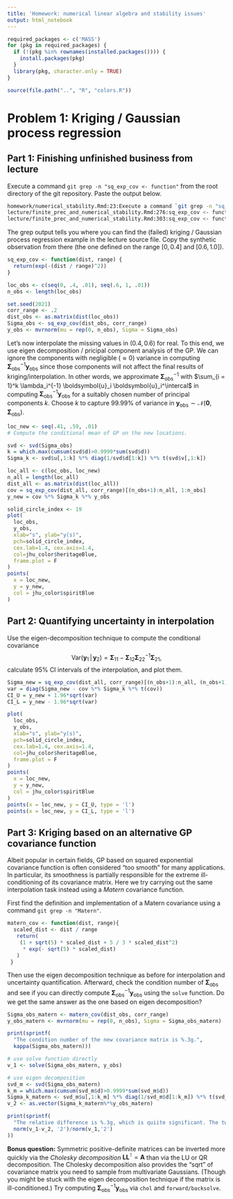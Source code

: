 ```yaml
---
title: 'Homework: numerical linear algebra and stability issues'
output: html_notebook
---
```


```r
required_packages <- c('MASS')
for (pkg in required_packages) {
  if (!(pkg %in% rownames(installed.packages()))) {
    install.packages(pkg)
  }
  library(pkg, character.only = TRUE)
}

source(file.path("..", "R", "colors.R"))
```


# Problem 1: Kriging / Gaussian process regression

## Part 1: Finishing unfinished business from lecture

Execute a command `git grep -n "sq_exp_cov <- function"` from the root directory of the git repository.
Paste the output below.

```zsh
homework/numerical_stability.Rmd:23:Execute a command `git grep -n "sq_exp_cov <- function"` from the root directory of the git repository.
lecture/finite_prec_and_numerical_stability.Rmd:276:sq_exp_cov <- function(dist, range) {
lecture/finite_prec_and_numerical_stability.Rmd:303:sq_exp_cov <- function(dist, range) {
```

The grep output tells you where you can find the (failed) kriging / Gaussian process regression example in the lecture source file.
Copy the synthetic observation from there (the one defined on the range $[0, 0.4]$ and $[0.6, 1.0]$).

```r
sq_exp_cov <- function(dist, range) {
  return(exp(-(dist / range)^2))
}

loc_obs <- c(seq(0, .4, .01), seq(.6, 1, .01))
n_obs <- length(loc_obs)

set.seed(2021)
corr_range <- .2
dist_obs <- as.matrix(dist(loc_obs))
Sigma_obs <- sq_exp_cov(dist_obs, corr_range)
y_obs <- mvrnorm(mu = rep(0, n_obs), Sigma = Sigma_obs)
```

Let's now interpolate the missing values in $(0.4, 0.6)$ for real.
To this end, we use eigen decomposition / pricipal component analysis of the GP.
We can ignore the components with negligible ($\approx 0$) variance in computing $\boldsymbol{\Sigma}_{\textrm{obs}}^{-1} \boldsymbol{y}_{\textrm{obs}}$ since those components will not affect the final results of kriging/interpolation.
In other words, we approximate $\boldsymbol{\Sigma}_{\textrm{obs}}^{-1}$ with $\sum_{i = 1}^k \lambda_i^{-1} \boldsymbol{u}_i \boldsymbol{u}_i^\intercal$ in computing $\boldsymbol{\Sigma}_{\textrm{obs}}^{-1} \boldsymbol{y}_{\textrm{obs}}$ for a suitably chosen number of principal components $k$.
Choose $k$ to capture $99.99$\% of variance in $\boldsymbol{y}_{\textrm{obs}} \sim \mathcal{N}(\boldsymbol{0}, \boldsymbol{\Sigma}_{\textrm{obs}})$.

```r
loc_new <- seq(.41, .59, .01)
# Compute the conditional mean of GP on the new locations.
```

```r
svd <- svd(Sigma_obs)
k = which.max(cumsum(svd$d)>0.9999*sum(svd$d))
Sigma_k <- svd$u[,1:k] %*% diag(1/svd$d[1:k]) %*% t(svd$v[,1:k])

loc_all <- c(loc_obs, loc_new)
n_all = length(loc_all)
dist_all <- as.matrix(dist(loc_all))
cov = sq_exp_cov(dist_all, corr_range)[(n_obs+1):n_all, 1:n_obs]
y_new = cov %*% Sigma_k %*% y_obs

solid_circle_index <- 19
plot(
  loc_obs,
  y_obs,
  xlab="s", ylab="y(s)", 
  pch=solid_circle_index,
  cex.lab=1.4, cex.axis=1.4, 
  col=jhu_color$heritageBlue, 
  frame.plot = F
)
points(
  x = loc_new,
  y = y_new,
  col = jhu_color$spiritBlue
)
```

## Part 2: Quantifying uncertainty in interpolation
Use the eigen-decomposition technique to compute the conditional covariance 
$$\textrm{Var}(\boldsymbol{y}_1 \, | \, \boldsymbol{y}_2)
  = \boldsymbol{\Sigma}_{11} - \boldsymbol{\Sigma}_{12} \boldsymbol{\Sigma}_{22}^{-1} \boldsymbol{\Sigma}_{21},$$
calculate 95% CI intervals of the interpolation, and plot them.
```r
Sigma_new = sq_exp_cov(dist_all, corr_range)[(n_obs+1):n_all, (n_obs+1):n_all]
var = diag(Sigma_new - cov %*% Sigma_k %*% t(cov))
CI_U = y_new + 1.96*sqrt(var)
CI_L = y_new - 1.96*sqrt(var)

plot(
  loc_obs,
  y_obs,
  xlab="s", ylab="y(s)", 
  pch=solid_circle_index,
  cex.lab=1.4, cex.axis=1.4, 
  col=jhu_color$heritageBlue, 
  frame.plot = F
)
points(
  x = loc_new,
  y = y_new,
  col = jhu_color$spiritBlue
)
points(x = loc_new, y = CI_U, type = 'l')
points(x = loc_new, y = CI_L, type = 'l')
```

## Part 3: Kriging based on an alternative GP covariance function

Albeit popular in certain fields, GP based on squared exponential covariance function is often considered "too smooth" for many applications.
In particular, its smoothness is partially responsible for the extreme ill-conditioning of its covariance matrix. 
Here we try carrying out the same interpolation task instead using a _Matern_ covariance function. 

First find the definition and implementation of a Matern covariance using a command `git grep -n "Matern"`.

```r
matern_cov <- function(dist, range){ 
  scaled_dist <- dist / range 
   return( 
    (1 + sqrt(5) * scaled_dist + 5 / 3 * scaled_dist^2)  
     * exp(- sqrt(5) * scaled_dist) 
   ) 
 } 
```

Then use the eigen decomposition technique as before for interpolation and uncertainty quantification.
Afterward, check the condition number of $\boldsymbol{\Sigma}_{\textrm{obs}}$ and see if you can directly compute $\boldsymbol{\Sigma}_{\textrm{obs}}^{-1} \boldsymbol{y}_{\textrm{obs}}$ using the `solve` function.
Do we get the same answer as the one based on eigen decomposition?

```r
Sigma_obs_matern <- matern_cov(dist_obs, corr_range)
y_obs_matern <- mvrnorm(mu = rep(0, n_obs), Sigma = Sigma_obs_matern)

print(sprintf(
  "The condition number of the new covariance matrix is %.3g.", 
  kappa(Sigma_obs_matern)))

# use solve function directly
v_1 <- solve(Sigma_obs_matern, y_obs)

# use eigen decomposition
svd_m <- svd(Sigma_obs_matern)
k_m = which.max(cumsum(svd_m$d)>0.9999*sum(svd_m$d))
Sigma_k_matern <- svd_m$u[,1:k_m] %*% diag(1/svd_m$d[1:k_m]) %*% t(svd_m$v[,1:k_m])
v_2 <- as.vector(Sigma_k_matern%*%y_obs_matern)

print(sprintf(
  "The relative difference is %.3g, which is quiite significant. The two methods give very different answers.",
  norm(v_1-v_2, '2')/norm(v_1,'2')
))

```

**Bonus question:** Symmetric positive-definite matrices can be inverted more quickly via the _Cholesky decomposition_ $\boldsymbol{L} \boldsymbol{L}^\intercal = \boldsymbol{A}$ than via the LU or QR decomposition. 
<!-- The LU decomposition takes $O(2 n^3 / 3)$, QR $O(4 n^3 / 3)$, and Cholesky $O(n^3 / 3)$ operations. -->
The Cholesky decomposition also provides the "sqrt" of covariance matrix you need to sample from multivariate Gaussians.
(Though you might be stuck with the eigen decomposition technique if the matrix is ill-conditioned.)
Try computing $\boldsymbol{\Sigma}_{\textrm{obs}}^{-1} \boldsymbol{y}_{\textrm{obs}}$ via `chol` and `forward/backsolve`.